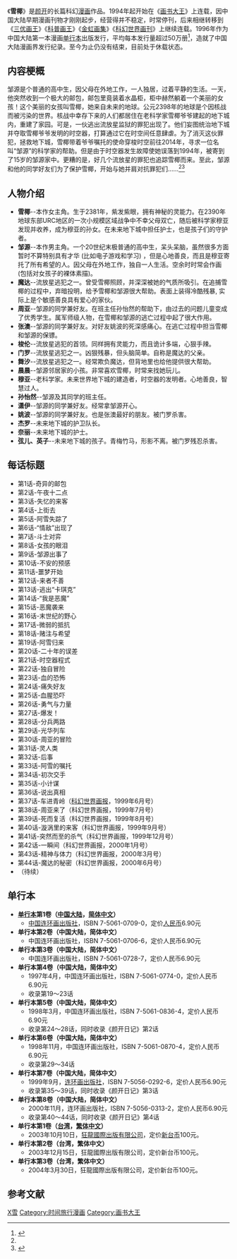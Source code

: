 {{未完結}}
{{Infobox animanga/Headerofja
|title= 雪椰
|image= 
|size= 
|caption= 
|japanese= 
|english= 
|kana= 
|romaji= 
|genre= 
}}
{{Infobox animanga/name
|original= 
|official= 
|formal=
|common= 
}}
{{Infobox animanga/Manga
|標題= 雪椰
|作者= [[颜开_(漫画家)|颜开]]
|作畫= 
|出版社= {{flagicon|China}} [[连环画出版社|连环画出版社]]<br />{{flagicon|Taiwan}} [[狂龙国际出版有限公司|狂龙国际出版有限公司]]
|連載雜誌= 
|發售日= 
|開始= 1994年
|結束= 
|冊數= 8
|話數= 
|其他= 
}}
{{Infobox animanga/Footerofja}}

《'''雪椰'''》是[[颜开_(漫画家)|颜开]]的长篇科幻[[漫画|漫画]]作品。1994年起开始在《[[画书大王|画书大王]]》上连载，因中国大陆早期漫画刊物才刚刚起步，经营得并不稳定，时常停刊，后来相继转移到《[[三优画王|三优画王]]》《[[科普画王|科普画王]]》《[[金虹画集|金虹画集]]》《[[科幻世界画刊|科幻世界画刊]]》上继续连载。1996年作为中国大陆第一本漫画[[单行本|单行本]]出版发行，平均每本发行量超过50万册<ref name="cp">{{Cite news|url=http://culture.people.com.cn/GB/22219/3156148.html|title=颜开复出　动漫复兴？|language=zh-cn|publisher=人民网|author=|date=2005年1月31日|accessdate=2015-03-15|archive-date=2016-03-04|archive-url=https://web.archive.org/web/20160304063240/http://culture.people.com.cn/GB/22219/3156148.html}}</ref>，造就了中国大陆漫画界发行纪录。至今为止仍没有结束，目前处于休载状态。

== 内容梗概 ==
邹源是个普通的高中生，因父母在外地工作，一人独居，过着平静的生活。一天，他突然收到一个极大的邮包，邮包里竟装着水晶柜，柜中赫然躺着一个美丽的女孩！这个美丽的女孩叫雪椰，她来自未来的地球。公元2398年的地球是个因核战而被污染的世界。核战中幸存下来的人们都居住在老科学家雪椰爷爷建起的地下城内，重建了家园。可是，一伙逃出流放星监狱的罪犯出现了。他们妄图统治地下城并夺取雪椰爷爷发明的时空器，打算通过它在时空间任意肆虐。为了消灭这伙罪犯，拯救地下城，雪椰带着爷爷嘱托的使命穿梭时空前往2014年，寻求一位名叫“邹源”的科学家的帮助。但是由于时空器发生故障使她误落到1994年，被寄到了15岁的邹源家中。更糟的是，好几个流放星的罪犯也追踪雪椰而来。至此，邹源和他的同学好友们为了保护雪椰，开始与她并肩对抗罪犯们……<ref name=cp/><ref>{{Cite news|url=http://ent.sina.com.cn/2004-12-27/1636611681.html|title=旧版新作激活本土原创|language=zh-cn|publisher=新浪网|author=|date=2004年12月27日|accessdate=2015-03-15|archive-date=2016-03-04|archive-url=https://web.archive.org/web/20160304121104/http://ent.sina.com.cn/2004-12-27/1636611681.html}}</ref>

== 人物介绍 ==

*'''雪椰'''--本作女主角。生于2381年，紫发紫眼，拥有神秘的灵能力。在2390年地球东部URC地区的一次小规模区域战争中不幸父母双亡，随后被科学家穆亚发现并收养，成为穆亚的孙女。在未来地下城中担任护士，也是孩子们的守护者。
*'''邹源'''--本作男主角。一个20世纪末极普通的高中生，呆头呆脑，虽然很多方面暂时不算特别具有才华 (比如电子游戏和学习) ，但是心地善良，而且是穆亚寄托了所有希望的人。因父母在外地工作，独自一人生活。空余时时常会作画 (包括对女孩子的裸体素描)。
*'''魔达'''--流放星逃犯之一。曾受雪椰照顾，并深深被她的气质所吸引。在追捕雪椰的过程中，弃暗投明，给予雪椰和邹源很大帮助。表面上装得冷酷残暴, 实际上是个敏感善良具有爱心的家伙。
*'''周亚'''--邹源的同学兼好友。在班主任孙怡然的帮助下，由过去的问题儿童变成了优秀学生。属军师级人物，在雪椰和邹源的逃亡过程中起了很大作用。
*'''张澳'''--邹源的同学兼好友。对好友姚波的死深感痛心。在逃亡过程中担当雪椰和邹源的保镖。
*'''梭伦'''--流放星逃犯的首领。同样拥有灵能力，而且诡计多端，心狠手辣。
*'''门罗'''--流放星逃犯之一。凶狠残暴，但头脑简单。自称是魔达的父亲。
*'''舞汐'''--流放星逃犯之一。经常欺负魔达，但背地里也给他提供很大帮助。
*'''晨晨'''--邹源邻居家的小孩。非常喜欢雪椰，时常来找她玩儿。
*'''穆亚'''--老科学家。未来世界地下城的建造者，时空器的发明者。心地善良，智慧过人。
*'''孙怡然'''--邹源及其同学的班主任。
*'''潇伊'''--邹源的同学兼好友。经常拿邹源开心。
*'''姚波'''--邹源的同学兼好友。也是张澳最好的朋友。被门罗杀害。
*'''杰罗'''--未来地下城的护卫队长。
*'''奈丽'''--未来地下城的护士。
*'''弦儿、英子'''--未来地下城的孩子。青梅竹马，形影不离。被门罗残忍杀害。

== 每话标题 ==
*第1话-奇异的邮包
*第2话-午夜十二点
*第3话-失忆的来客
*第4话-上街去
*第5话-阿雪失踪了
*第6话-“情敌”出现了
*第7话-斗士对弈
*第8话-女孩的眼泪
*第9话-邹源出事了
*第10话-不安的预感
*第11话-噩梦开始
*第12话-来者不善
*第13话-逃出“卡琪克”
*第14话-“我是恶魔”
*第15话-恶魔袭来
*第16话-末世纪的野心
*第17话-微弱的抵抗
*第18话-赌注与希望
*第19话-阿雪归来
*第20话-二十年的误差
*第21话-时空器程式
*第22话-独自冒险
*第23话-血的恐怖
*第24话-痛失好友
*第25话-血腥恐吓
*第26话-勇气与力量
*第27话-爆发！
*第28话-分兵两路
*第29话-光华列车
*第30话-周亚的冒险
*第31话-灵人类
*第32话-后事
*第33话-阿雪的嘱托
*第34话-初次交手
*第35话-小计谋
*第36话-说出真相
*第37话-车进青岭（[[科幻世界画报|科幻世界画报]]，1999年6月号）
*第38话-周亚来了（科幻世界画报，1999年7月号）
*第39话-死而复活（科幻世界画报，1999年8月号）
*第40话-漩涡里的来客（科幻世界画报，1999年9月号）
*第41话-突然而至的杀气（科幻世界画报，1999年12月号）
*第42话-一瞬间（科幻世界画报，2000年1月号）
*第43话-精神与体力（科幻世界画报，2000年3月号）
*第44话-魔达的秘密（科幻世界画报，2000年6月号）
*（待续）

== 单行本 ==
*'''[[单行本|单行本]]第1卷（[[中国大陆|中国大陆]]，[[简体中文|简体中文]]）'''
**[[中国连环画出版社|中国连环画出版社]]，ISBN 7-5061-0709-0，定价[[人民币|人民币]]6.90元
*'''单行本第2卷（中国大陆，简体中文）'''
**中国连环画出版社，ISBN 7-5061-0706-6，定价人民币6.90元
*'''单行本第3卷（中国大陆，简体中文）'''
**中国连环画出版社，ISBN 7-5061-0728-7，定价人民币6.90元
*'''单行本第4卷（中国大陆，简体中文）'''
**1997年4月，中国连环画出版社，ISBN 7-5061-0774-0，定价人民币6.90元
**收录第19～23话
*'''单行本第5卷（中国大陆，简体中文）'''
**1998年3月，中国连环画出版社，ISBN 7-5061-0836-4，定价人民币6.90元
**收录第24～28话，同时收录《颜开日记》第2话
*'''单行本第6卷（中国大陆，简体中文）'''
**1998年11月，中国连环画出版社，ISBN 7-5061-0870-4，定价人民币6.90元
**收录第29～34话
*'''单行本第7卷（中国大陆，简体中文）'''
**1999年9月，[[连环画出版社|连环画出版社]]，ISBN 7-5056-0292-6，定价人民币6.90元
**收录第35～39话，同时收录《颜开日记》第3话
*'''单行本第8卷（中国大陆，简体中文）'''
**2000年11月，连环画出版社，ISBN 7-5056-0313-2，定价人民币6.90元
**收录第40～44话，同时收录《颜开日记》第4话
*'''单行本第1卷（[[台湾|台湾]]，[[繁体中文|繁体中文]]）'''
**2003年10月10日，[[狂龍國際出版有限公司|狂龍國際出版有限公司]]，定价[[新台币|新台币]]100元。
*'''单行本第2卷（台湾，繁体中文）'''
**2003年12月15日，狂龍國際出版有限公司，定价新台币100元。
*'''单行本第3卷（台湾，繁体中文）'''
**2004年3月30日，狂龍國際出版有限公司，定价新台币100元。
== 参考文献 ==
{{Reflist}}
[[Category:中国漫画作品|X雪]]
[[Category:时间旅行漫画|Category:时间旅行漫画]]
[[Category:画书大王|Category:画书大王]]